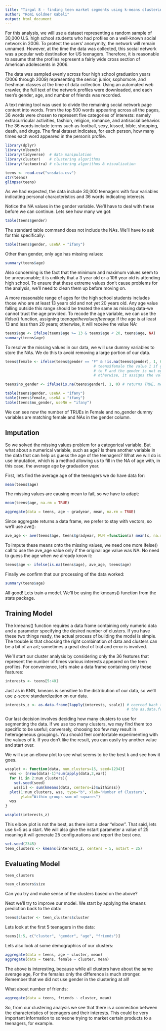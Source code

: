 ```yaml
---
title: "Tirgul 8 - finding teen market segments using k-means clustering"
author: "Romi Goldner Kabeli"
output: html_document
---
```


For this analysis, we will use a dataset representing a random sample of 30,000 U.S.
high school students who had profiles on a well-known social network in 2006. To protect
the users' anonymity, the network will remain unnamed. However, at the time the data
was collected, this social network was a popular web destination for US teenagers. Therefore,
it is reasonable to assume that the profiles represent a fairly wide cross section of
American adolescents in 2006.

The data was sampled evenly across four high school graduation years (2006
through 2009) representing the senior, junior, sophomore, and freshman classes at
the time of data collection. Using an automated web crawler, the full text of the network
profiles were downloaded, and each teen's gender, age, and number of friends
was recorded.

A text mining tool was used to divide the remaining social network page content into words.
From the top 500 words appearing across all the pages, 36 words were chosen to
represent five categories of interests: namely extracurricular activities, fashion,
religion, romance, and antisocial behavior. The 36 words include terms such as
football, sexy, kissed, bible, shopping, death, and drugs. The final dataset indicates, for
each person, how many times each word appeared in the person's profile.


```r
library(dplyr)
library(mlbench)
library(tidyverse)  # data manipulation
library(cluster)    # clustering algorithms
library(factoextra) # clustering algorithms & visualization
```

```r
teens <- read.csv("snsdata.csv")
str(teens)
glimpse(teens)
```

As we had expected, the data include 30,000 teenagers with four variables indicating
personal characteristics and 36 words indicating interests.

Notice the NA values in the gender variable. We'll have to deal with these before we can continue.
Lets see how many we got:

```r
table(teens$gender)
```

The standard table command does not include the NAs. We'll have to ask for this specifically:

```r
table(teens$gender, useNA = "ifany")
```

Other than gender, only age has missing values:

```r
summary(teens$age)
```

Also concerning is the fact that the minimum and maximum values seem 
to be unreasonable; it is unlikely that a 3 year old or a 106 year
old is attending high school. To ensure that these extreme values
don't cause problems for the analysis, we'll need to clean them up
before moving on.

A more reasonable range of ages for the high school students includes those who are
at least 13 years old and not yet 20 years old. Any age value falling outside this range
should be treated the same as missing data-we cannot trust the age provided. To
recode the age variable, we can use the ifelse() function, assigning teen$age the
value of teen$age if the age is at least 13 and less than 20 years; otherwise, it will
receive the value NA:

```r
teens$age <- ifelse(teens$age >= 13 & teens$age < 20, teens$age, NA)
summary(teens$age)
```

To resolve the missing values in our data, we will use dummy variables to 
store the NAs. We do this to avoid removing a large portion of our data.

```r
teens$female <- ifelse(teens$gender == "F" & !is.na(teens$gender), 1, 0) #assigns 
                                        # teens$female the value 1 if gender is equal
                                        # to F and the gender is not equal to NA; 
                                        # otherwise, it assigns the value 0

teens$no_gender <- ifelse(is.na(teens$gender), 1, 0) # returns TRUE, meaning the gender is missing, the teens$no_gender variable is assigned 1; otherwise, it is assigned the value 0.
```


```r
table(teens$gender, useNA = "ifany")
table(teens$female, useNA = "ifany")
table(teens$no_gender, useNA = "ifany")
```

We can see now the number of TRUEs in Female and no_gender dummy variables are 
matching female and NAs in the gender column.

## Imputation 

So we solved the missing values problem for a categorical variable. But what about a
numerical variable, such as age? Is there another variable in the data that can help us
guess the age of the teenagers? 
What we will do is use imputation, which is a method allowing us to fill in the NA
of age with, in this case, the average age by graduation year.

First, lets find the average age of the teenagers we do have data for:

```r
mean(teens$age)
```

The missing values are causing mean to fail, so we have to adapt:

```r
mean(teens$age, na.rm = TRUE)
```

```r
aggregate(data = teens, age ~ gradyear, mean, na.rm = TRUE)
```

Since aggregate returns a data frame, we prefer to stay with vectors, so we'll use ave():

```r
ave_age <- ave(teens$age, teens$gradyear, FUN =function(x) mean(x, na.rm = TRUE))
```

To impute these means onto the missing values, we need one more ifelse() call to
use the ave_age value only if the original age value was NA. No need to guess the age 
when we already know it:

```r
teens$age <- ifelse(is.na(teens$age), ave_age, teens$age)
```

Finally we confirm that our processing of the data worked:

```r
summary(teens$age)
```

All good! Lets train a model. We'll be using the kmeans() function from
the stats package.

## Training Model 

The kmeans() function requires a data frame containing only numeric data and a
parameter specifying the desired number of clusters. If you have these two things
ready, the actual process of building the model is simple. The trouble is that choosing
the right combination of data and clusters can be a bit of an art; sometimes a great
deal of trial and error is involved.

We'll start our cluster analysis by considering only the 36 features that represent
the number of times various interests appeared on the teen profiles. For
convenience, let's make a data frame containing only these features:

```r
interests <- teens[5:40]
```

Just as in KNN, kmeans is sensitive to the distribution of our data, 
so we'll use z-score standardization on our data.

```r
interests_z <- as.data.frame(lapply(interests, scale)) # coerced back to data frame form using
                                                       # the as.data.frame() function.
```


Our last decision involves deciding how many clusters to use for segmenting
the data. If we use too many clusters, we may find them too specific to be useful;
conversely, choosing too few may result in heterogeneous groupings. You should
feel comfortable experimenting with the values of k. If you don't like the result, you
can easily try another value and start over.

We will use an elbow plot to see what seems to be the best k and see how it goes.

```r
wssplot <- function(data, num_clusters=15, seed=1234){
  wss <- (nrow(data)-1)*sum(apply(data,2,var))
  for (i in 2:num_clusters){
    set.seed(seed)
    wss[i] <- sum(kmeans(data, centers=i)$withinss)}
  plot(1:num_clusters, wss, type="b", xlab="Number of Clusters",
       ylab="Within groups sum of squares")
  wss
}

wssplot(interests_z)
```

This elbow plot is not the best, as there isnt a clear "elbow".
That said, lets use k=5 as a start. 
We will also give the nstart parameter a value of 25 meaning it will generate
25 configurations and report the best one. 

```r
set.seed(2345)
teen_clusters <- kmeans(interests_z, centers = 5, nstart = 25)
```

## Evaluating Model 

```r
teen_clusters
```

```r
teen_clusters$size
```

Can you try and make sense of the clusters based on the above? 

Next we'll try to improve our model. 
We start by applying the kmeans prediction back to the data:

```r
teens$cluster <- teen_clusters$cluster
```

Lets look at the first 5 teenagers in the data:

```r
teens[1:5, c("cluster", "gender", "age", "friends")]
```

Lets also look at some demographics of our clusters:

```r
aggregate(data = teens, age ~ cluster, mean)
aggregate(data = teens, female ~ cluster, mean)
```

The above is interesting, because while all clusters have about the same average age,
For the females only the difference is much stronger. Remember that we did not use 
gender in the clustering at all!

What about number of friends:

```r
aggregate(data = teens, friends ~ cluster, mean)
```

So, from our clustering analysis we see that there is a connection between the characteristics
of teenagers and their interests. This could be very important information to someone trying
to market certain products to a teenagers, for example.
